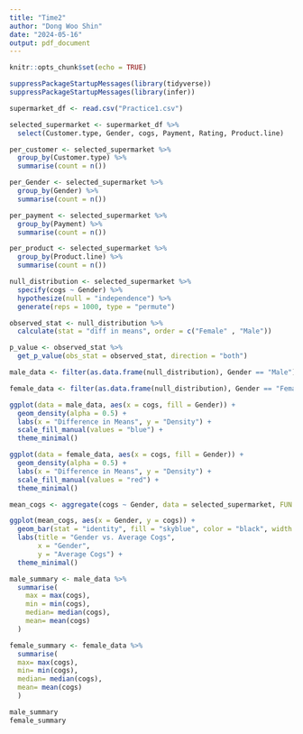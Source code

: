 ```yaml
---
title: "Time2"
author: "Dong Woo Shin"
date: "2024-05-16"
output: pdf_document
---
```


```r
knitr::opts_chunk$set(echo = TRUE)

suppressPackageStartupMessages(library(tidyverse))
suppressPackageStartupMessages(library(infer))
```

```r
supermarket_df <- read.csv("Practice1.csv")
```

```r
selected_supermarket <- supermarket_df %>%
  select(Customer.type, Gender, cogs, Payment, Rating, Product.line)
```

```r
per_customer <- selected_supermarket %>%
  group_by(Customer.type) %>%
  summarise(count = n())
```

```r
per_Gender <- selected_supermarket %>%
  group_by(Gender) %>%
  summarise(count = n())
```

```r
per_payment <- selected_supermarket %>%
  group_by(Payment) %>%
  summarise(count = n())
```

```r
per_product <- selected_supermarket %>%
  group_by(Product.line) %>%
  summarise(count = n())
```

```r
null_distribution <- selected_supermarket %>%
  specify(cogs ~ Gender) %>%
  hypothesize(null = "independence") %>%
  generate(reps = 1000, type = "permute")
```

```r
observed_stat <- null_distribution %>%
  calculate(stat = "diff in means", order = c("Female" , "Male"))
```

```r
p_value <- observed_stat %>%
  get_p_value(obs_stat = observed_stat, direction = "both")
```

```r
male_data <- filter(as.data.frame(null_distribution), Gender == "Male")

female_data <- filter(as.data.frame(null_distribution), Gender == "Female")
```


```r
ggplot(data = male_data, aes(x = cogs, fill = Gender)) +
  geom_density(alpha = 0.5) +
  labs(x = "Difference in Means", y = "Density") +
  scale_fill_manual(values = "blue") +
  theme_minimal()
```

```r
ggplot(data = female_data, aes(x = cogs, fill = Gender)) +
  geom_density(alpha = 0.5) +
  labs(x = "Difference in Means", y = "Density") +
  scale_fill_manual(values = "red") +
  theme_minimal()
```


```r

mean_cogs <- aggregate(cogs ~ Gender, data = selected_supermarket, FUN = mean)

ggplot(mean_cogs, aes(x = Gender, y = cogs)) +
  geom_bar(stat = "identity", fill = "skyblue", color = "black", width = 0.3) +
  labs(title = "Gender vs. Average Cogs",
       x = "Gender",
       y = "Average Cogs") +
  theme_minimal()
```

```r
male_summary <- male_data %>%
  summarise(
    max = max(cogs),
    min = min(cogs),
    median= median(cogs),
    mean= mean(cogs)
  )

female_summary <- female_data %>%
  summarise(
  max= max(cogs),
  min= min(cogs),
  median= median(cogs),
  mean= mean(cogs)
  )

male_summary
female_summary

```